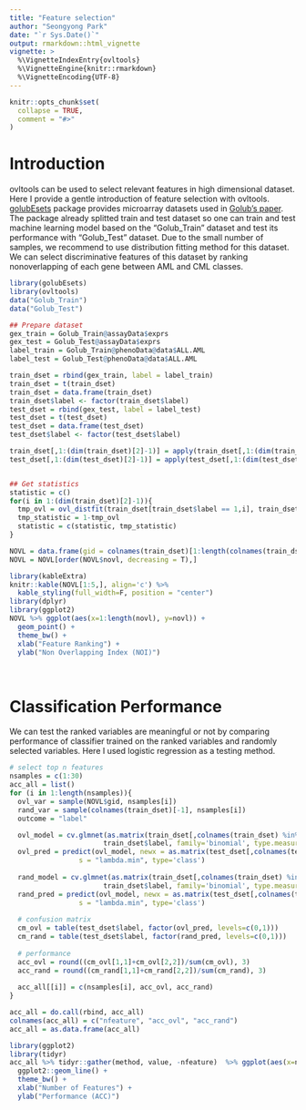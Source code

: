 ```yaml
---
title: "Feature selection"
author: "Seongyong Park"
date: "`r Sys.Date()`"
output: rmarkdown::html_vignette
vignette: >
  %\VignetteIndexEntry{ovltools}
  %\VignetteEngine{knitr::rmarkdown}
  %\VignetteEncoding{UTF-8}
---
```


```r
knitr::opts_chunk$set(
  collapse = TRUE,
  comment = "#>"
)
```

# Introduction
ovltools can be used to select relevant features in high dimensional dataset. Here I provide a gentle introduction of feature selection with ovltools. [golubEsets](https://bioconductor.org/packages/release/data/experiment/html/golubEsets.html) package provides microarray datasets used in [Golub's paper](https://science.sciencemag.org/content/286/5439/531). The package already splitted train and test dataset so one can train and test machine learning model based on the "Golub_Train" dataset and test its performance with "Golub_Test" dataset. Due to the small number of samples, we recommend to use distribution fitting method for this dataset. We can select discriminative features of this dataset by ranking nonoverlapping of each gene between AML and CML classes. 

```r
library(golubEsets)
library(ovltools)
data("Golub_Train")
data("Golub_Test")

## Prepare dataset
gex_train = Golub_Train@assayData$exprs
gex_test = Golub_Test@assayData$exprs
label_train = Golub_Train@phenoData@data$ALL.AML
label_test = Golub_Test@phenoData@data$ALL.AML

train_dset = rbind(gex_train, label = label_train)
train_dset = t(train_dset)
train_dset = data.frame(train_dset)
train_dset$label <- factor(train_dset$label)
test_dset = rbind(gex_test, label = label_test)
test_dset = t(test_dset)
test_dset = data.frame(test_dset)
test_dset$label <- factor(test_dset$label)

train_dset[,1:(dim(train_dset)[2]-1)] = apply(train_dset[,1:(dim(train_dset)[2]-1)], 2, as.numeric)
test_dset[,1:(dim(test_dset)[2]-1)] = apply(test_dset[,1:(dim(test_dset)[2]-1)], 2, as.numeric)


## Get statistics
statistic = c()
for(i in 1:(dim(train_dset)[2]-1)){
  tmp_ovl = ovl_distfit(train_dset[train_dset$label == 1,i], train_dset[train_dset$label == 2,i], "norm")
  tmp_statistic = 1-tmp_ovl
  statistic = c(statistic, tmp_statistic)
}

NOVL = data.frame(gid = colnames(train_dset)[1:length(colnames(train_dset))-1], novl = statistic)
NOVL = NOVL[order(NOVL$novl, decreasing = T),]

library(kableExtra)
knitr::kable(NOVL[1:5,], align='c') %>%
  kable_styling(full_width=F, position = "center")
library(dplyr)
library(ggplot2)
NOVL %>% ggplot(aes(x=1:length(novl), y=novl)) + 
  geom_point() + 
  theme_bw() + 
  xlab("Feature Ranking") + 
  ylab("Non Overlapping Index (NOI)")

```


&nbsp;

# Classification Performance
We can test the ranked variables are meaningful or not by comparing performance of classifier trained on the ranked variables and randomly selected variables. Here I used logistic regression as a testing method. 
```r
# select top n features
nsamples = c(1:30)
acc_all = list()
for (i in 1:length(nsamples)){
  ovl_var = sample(NOVL$gid, nsamples[i])
  rand_var = sample(colnames(train_dset)[-1], nsamples[i])
  outcome = "label"

  ovl_model = cv.glmnet(as.matrix(train_dset[,colnames(train_dset) %in% ovl_var]), alpha=0, 
                       train_dset$label, family='binomial', type.measure="class")
  ovl_pred = predict(ovl_model, newx = as.matrix(test_dset[,colnames(test_dset) %in% ovl_var]),
                 s = "lambda.min", type='class')
  
  rand_model = cv.glmnet(as.matrix(train_dset[,colnames(train_dset) %in% rand_var]), alpha=0, 
                       train_dset$label, family='binomial', type.measure="class")
  rand_pred = predict(ovl_model, newx = as.matrix(test_dset[,colnames(test_dset) %in% rand_var]),
                 s = "lambda.min", type='class')
  
  # confusion matrix
  cm_ovl = table(test_dset$label, factor(ovl_pred, levels=c(0,1)))
  cm_rand = table(test_dset$label, factor(rand_pred, levels=c(0,1)))
  
  # performance
  acc_ovl = round((cm_ovl[1,1]+cm_ovl[2,2])/sum(cm_ovl), 3)
  acc_rand = round((cm_rand[1,1]+cm_rand[2,2])/sum(cm_rand), 3)
  
  acc_all[[i]] = c(nsamples[i], acc_ovl, acc_rand)
}

acc_all = do.call(rbind, acc_all)
colnames(acc_all) = c("nfeature", "acc_ovl", "acc_rand")
acc_all = as.data.frame(acc_all)

library(ggplot2)
library(tidyr)
acc_all %>% tidyr::gather(method, value, -nfeature)  %>% ggplot(aes(x=nfeature, y=value, col=method)) + 
  ggplot2::geom_line() + 
  theme_bw() + 
  xlab("Number of Features") + 
  ylab("Performance (ACC)")

```

